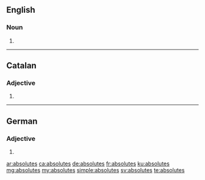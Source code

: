 ==English==

===Noun===
{{head|en|noun plural form}}

# {{plural of|absolute|lang=en}}

----

==Catalan==

===Adjective===
{{ca-adj-form}}

# {{feminine plural of|absolut|lang=ca}}

----

==German==

===Adjective===
{{head|de|adjective form}}

# {{de-inflected form of|absolut}}

[[ar:absolutes]]
[[ca:absolutes]]
[[de:absolutes]]
[[fr:absolutes]]
[[ku:absolutes]]
[[mg:absolutes]]
[[my:absolutes]]
[[simple:absolutes]]
[[sv:absolutes]]
[[te:absolutes]]